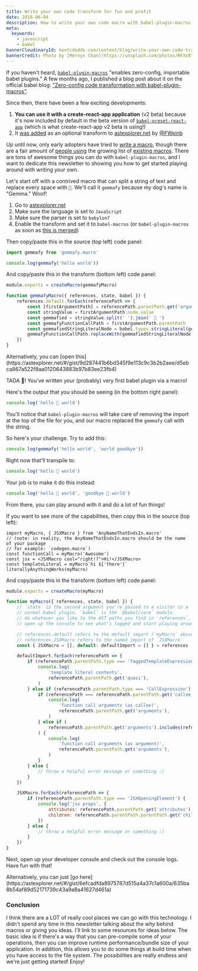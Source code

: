 ```yaml
---
title: Write your own code transform for fun and profit
date: 2018-06-04
description: How to write your own code macro with babel-plugin-macros 🎣
meta:
  keywords:
    - javascript
    - babel
bannerCloudinaryId: kentcdodds.com/content/blog/write-your-own-code-transform-for-fun-and-profit/banner
bannerCredit: Photo by [Mervyn Chan](https://unsplash.com/photos/RFXxBTHze_M)
---
```


If you haven't heard,
[`babel-plugin-macros`](https://github.com/kentcdodds/babel-plugin-macros)
"enables zero-config, importable babel plugins." A few months ago, I published a
blog post about it on the official babel blog:
["Zero-config code transformation with babel-plugin-macros"](https://babeljs.io/blog/2017/09/11/zero-config-with-babel-macros).

Since then, there have been a few exciting developments:

1.  **You can use it with a create-react-app application** (v2 beta) because
    it's now included by default in the beta version of
    [`babel-preset-react-app`](https://www.npmjs.com/package/babel-preset-react-app)
    (which is what create-react-app v2 beta is using!)
2.  It [was added](https://github.com/fkling/astexplorer/pull/303) as an
    optional transform to [astexplorer.net](https://astexplorer.net) by
    [@FWeinb](https://twitter.com/FWeinb)

Up until now, only early adopters have tried to
[write a macro](https://github.com/kentcdodds/babel-plugin-macros/blob/master/other/docs/author.md),
though there are a fair amount of
[people using](https://github.com/kentcdodds/babel-plugin-macros/blob/master/other/docs/user.md)
the growing list of
[existing macros](https://github.com/jgierer12/awesome-babel-macros). There are
tons of awesome things you can do with `babel-plugin-macros`, and I want to
dedicate this newsletter to showing you how to get started playing around with
writing your own.

Let's start off with a contrived macro that can split a string of text and
replace every space with `🐶`. We'll call it `gemmafy` because my dog's name is
"Gemma." Woof!

1.  Go to [astexplorer.net](https://astexplorer.net)
2.  Make sure the language is set to `JavaScript`
3.  Make sure the parser is set to `babylon7`
4.  Enable the transform and set it to `babel-macros` (or `babel-plugin-macros`
    as soon as [this is merged](https://github.com/fkling/astexplorer/pull/318))

Then copy/paste this in the source (top left) code panel:

```js
import gemmafy from 'gemmafy.macro'

console.log(gemmafy('hello world'))
```

And copy/paste this in the transform (bottom left) code panel:

```js
module.exports = createMacro(gemmafyMacro)

function gemmafyMacro({ references, state, babel }) {
	references.default.forEach(referencePath => {
		const [firstArgumentPath] = referencePath.parentPath.get('arguments')
		const stringValue = firstArgumentPath.node.value
		const gemmafied = stringValue.split(' ').join(' 🐶 ')
		const gemmafyFunctionCallPath = firstArgumentPath.parentPath
		const gemmafiedStringLiteralNode = babel.types.stringLiteral(gemmafied)
		gemmafyFunctionCallPath.replaceWith(gemmafiedStringLiteralNode)
	})
}
```

<callout-info class="aside">
	Alternatively, you can [open
	this](https://astexplorer.net/#/gist/9d287441b6bd345f9e113c9c3b2b2aee/d5ebca867a522f8aa0120643883b97b83ee23fb4)
</callout-info>

TADA 🎉! You've written your (probably) very first babel plugin via a macro!

Here's the output that you should be seeing (in the bottom right panel):

```js
console.log('hello 🐶 world')
```

You'll notice that `babel-plugin-macros` will take care of removing the import
at the top of the file for you, and our macro replaced the `gemmafy` call with
the string.

So here's your challenge. Try to add this:

```js
console.log(gemmafy('hello world', 'world goodbye'))
```

Right now that'll transpile to:

```js
console.log('hello 🐶 world')
```

Your job is to make it do this instead:

```js
console.log('hello 🐶 world', 'goodbye 🐶 world')
```

From there, you can play around with it and do a lot of fun things!

If you want to see more of the capabilities, then copy this in the source (top
left):

```tsx
import myMacro, { JSXMacro } from 'AnyNameThatEndsIn.macro'
// (note: in reality, the AnyNameThatEndsIn.macro should be the name of your package
// for example: `codegen.macro`)
const functionCall = myMacro('Awesome')
const jsx = <JSXMacro cool="right!?">Hi!</JSXMacro>
const templateLiteral = myMacro`hi ${'there'}`
literallyAnythingWorks(myMacro)
```

And copy/paste this in the transform (bottom left) code panel:

```js
module.exports = createMacro(myMacro)

function myMacro({ references, state, babel }) {
	// `state` is the second argument you're passed to a visitor in a
	// normal babel plugin. `babel` is the `@babel/core` module.
	// do whatever you like to the AST paths you find in `references`.
	// open up the console to see what's logged and start playing around!

	// references.default refers to the default import (`myMacro` above)
	// references.JSXMacro refers to the named import of `JSXMacro`
	const { JSXMacro = [], default: defaultImport = [] } = references

	defaultImport.forEach(referencePath => {
		if (referencePath.parentPath.type === 'TaggedTemplateExpression') {
			console.log(
				'template literal contents',
				referencePath.parentPath.get('quasi'),
			)
		} else if (referencePath.parentPath.type === 'CallExpression') {
			if (referencePath === referencePath.parentPath.get('callee')) {
				console.log(
					'function call arguments (as callee)',
					referencePath.parentPath.get('arguments'),
				)
			} else if (
				referencePath.parentPath.get('arguments').includes(referencePath)
			) {
				console.log(
					'function call arguments (as argument)',
					referencePath.parentPath.get('arguments'),
				)
			}
		} else {
			// throw a helpful error message or something :)
		}
	})

	JSXMacro.forEach(referencePath => {
		if (referencePath.parentPath.type === 'JSXOpeningElement') {
			console.log('jsx props', {
				attributes: referencePath.parentPath.get('attributes'),
				children: referencePath.parentPath.parentPath.get('children'),
			})
		} else {
			// throw a helpful error message or something :)
		}
	})
}
```

Next, open up your developer console and check out the console logs. Have fun
with that!

<callout-info class="aside">
	Alternatively, you can just [go
	here](https://astexplorer.net/#/gist/6efcadfda8975787d515a4a37c1a600a/635ba8b54af89d52171739c43a9a8a41627d461a)
</callout-info>

### Conclusion

I think there are a LOT of really cool places we can go with this technology. I
didn't spend any time in this newsletter talking about the _why_ behind macros
or giving you ideas. I'll link to some resources for ideas below. The basic idea
is if there's a way that you can pre-compile some of your operations, then you
can improve runtime performance/bundle size of your application. In addition,
this allows you to do some things at build time when you have access to the file
system. The possibilities are really endless and we're just getting started!
Enjoy!
